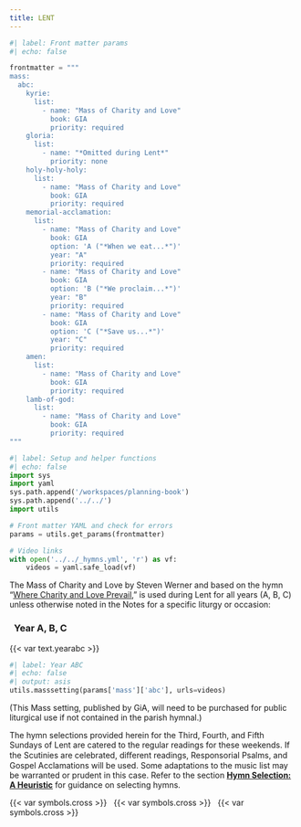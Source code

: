 ```yaml
---
title: LENT
---
```


```python
#| label: Front matter params
#| echo: false

frontmatter = """
mass:
  abc:
    kyrie:
      list:
        - name: "Mass of Charity and Love"
          book: GIA
          priority: required
    gloria:
      list:
        - name: "*Omitted during Lent*"
          priority: none
    holy-holy-holy:
      list:
        - name: "Mass of Charity and Love"
          book: GIA
          priority: required
    memorial-acclamation:
      list:
        - name: "Mass of Charity and Love"
          book: GIA
          option: 'A ("*When we eat...*")'
          year: "A"
          priority: required
        - name: "Mass of Charity and Love"
          book: GIA
          option: 'B ("*We proclaim...*")'
          year: "B"
          priority: required
        - name: "Mass of Charity and Love"
          book: GIA
          option: 'C ("*Save us...*")'
          year: "C"
          priority: required
    amen:
      list:
        - name: "Mass of Charity and Love"
          book: GIA
          priority: required
    lamb-of-god:
      list:
        - name: "Mass of Charity and Love"
          book: GIA
          priority: required
"""
```

```python
#| label: Setup and helper functions
#| echo: false
import sys
import yaml
sys.path.append('/workspaces/planning-book')
sys.path.append('../../')
import utils

# Front matter YAML and check for errors
params = utils.get_params(frontmatter)

# Video links
with open('../../_hymns.yml', 'r') as vf:
    videos = yaml.safe_load(vf)
```

::: {.red}
The [Mass of Charity and Love]{.black} by Steven Werner and based on the hymn "[Where Charity and Love Prevail](https://www.youtube.com/watch?v=RbeJrA8Lp3s)," is used during Lent for all years (A, B, C) unless otherwise noted in the Notes for a specific liturgy or occasion:
:::

::: {.titlered}
### &nbsp; Year A, B, C
:::
{{< var text.yearabc >}}

```python
#| label: Year ABC
#| echo: false
#| output: asis
utils.masssetting(params['mass']['abc'], urls=videos)
```

::: {.red}
(This Mass setting, published by GiA, will need to be purchased for public liturgical use if not contained in the parish hymnal.)

The hymn selections provided herein for the Third, Fourth, and Fifth Sundays of Lent are catered to the regular readings for these weekends. If the Scutinies are celebrated, diﬀerent readings, Responsorial Psalms, and Gospel Acclamations will be used. Some adaptations to the music list may be warranted or prudent in this case. Refer to the section [**Hymn Selection: A Heuristic**](../about-book.qmd#hymn-selection-a-heuristic) for guidance on selecting hymns.
:::

::: {.centered}
{{< var symbols.cross >}} &nbsp; {{< var symbols.cross >}} &nbsp; {{< var symbols.cross >}}
:::